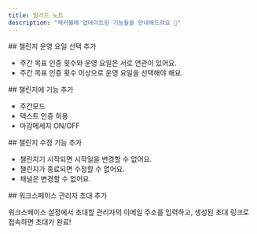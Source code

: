 ```yaml
---
title: 릴리즈 노트
description: "체커블에 업데이트된 기능들을 안내해드려요 📢"
---
```


<Update label="2025-06-18" description="v0.0.4">
## 챌린지 운영 요일 선택 추가

- 주간 목표 인증 횟수와 운영 요일은 서로 연관이 있어요.
- 주간 목표 인증 횟수 이상으로 운영 요일을 선택해야 해요.

</Update>

<Update label="2025-06-10" description="v0.0.3">
## 챌린지에 기능 추가

- 주간모드
- 텍스트 인증 허용
- 마감메세지 ON/OFF

</Update>

<Update label="2025-05-19" description="v0.0.2">
## 챌린지 수정 기능 추가

- 챌린지기 시작되면 시작일을 변경할 수 없어요.
- 챌린지가 종료되면 수정할 수 없어요.
- 채널은 변경할 수 없어요.

</Update>

<Update label="2025-05-01" description="v0.0.1">
## 워크스페이스 관리자 초대 추가

워크스페이스 설정에서 초대할 관리자의 이메일 주소를 입력하고, 생성된 초대 링크로 접속하면 초대가 완료!

</Update>
